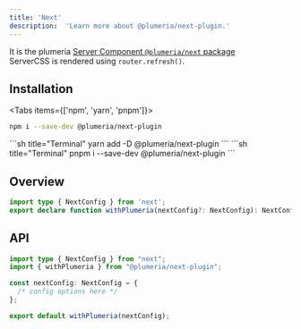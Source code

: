 ```yaml
---
title: 'Next'
description:  'Learn more about @plumeria/next-plugin.'
---
```


It is the plumeria [Server Component `@plumeria/next` package](https://www.npmjs.com/package/@plumeria/next)  
ServerCSS is rendered using `router.refresh()`.

## Installation
<Tabs items={['npm',  'yarn', 'pnpm']}>
<Tab>
```sh title="Terminal"
npm i --save-dev @plumeria/next-plugin
```
</Tab>
<Tab>
```sh title="Terminal"
yarn add -D @plumeria/next-plugin
```
</Tab>
<Tab>
```sh title="Terminal"
pnpm i --save-dev @plumeria/next-plugin
```
</Tab>
</Tabs>

## Overview
```ts title="TypeScript"
import type { NextConfig } from 'next';
export declare function withPlumeria(nextConfig?: NextConfig): NextConfig;
```

## API
```ts title="next.config.ts"
import type { NextConfig } from "next";
import { withPlumeria } from "@plumeria/next-plugin";

const nextConfig: NextConfig = {
  /* config options here */
};

export default withPlumeria(nextConfig);
```

<Cards>
  <Card title="See more about Installation" href="/docs/getting-started/installation" />
</Cards>